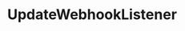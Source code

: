 ---
title: UpdateWebhookListener
openapi: ../indexer.json post /rpc/Indexer/UpdateWebhookListener
---